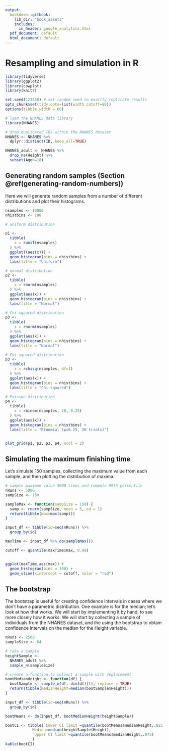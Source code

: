 ```yaml
---
output:
  bookdown::gitbook:
    lib_dir: "book_assets"
    includes:
      in_header: google_analytics.html
  pdf_document: default
  html_document: default
---
```


# Resampling and simulation in R

```r
library(tidyverse)
library(ggplot2)
library(cowplot)
library(knitr)

set.seed(123456) # set random seed to exactly replicate results
opts_chunk$set(tidy.opts=list(width.cutoff=80))
options(tibble.width = 60)

# load the NHANES data library
library(NHANES)

# drop duplicated IDs within the NHANES dataset
NHANES <- NHANES %>% 
  dplyr::distinct(ID,.keep_all=TRUE)

NHANES_adult <- NHANES %>%
  drop_na(Height) %>%
  subset(Age>=18)


```

## Generating random samples (Section \@ref(generating-random-numbers))

Here we will generate random samples from a number of different distributions and plot their histograms.

```r

nsamples <- 10000
nhistbins <- 100

# uniform distribution

p1 <-
  tibble(
    x = runif(nsamples)
  ) %>% 
  ggplot((aes(x))) +
  geom_histogram(bins = nhistbins) + 
  labs(title = "Uniform")

# normal distribution
p2 <-
  tibble(
    x = rnorm(nsamples)
  ) %>% 
  ggplot(aes(x)) +
  geom_histogram(bins = nhistbins) +
  labs(title = "Normal")

# Chi-squared distribution
p3 <-
  tibble(
    x = rnorm(nsamples)
  ) %>% 
  ggplot(aes(x)) +
  geom_histogram(bins = nhistbins) +
  labs(title = "Normal")

# Chi-squared distribution
p3 <-
  tibble(
    x = rchisq(nsamples, df=1)
  ) %>% 
  ggplot(aes(x)) +
  geom_histogram(bins = nhistbins) +
  labs(title = "Chi-squared")

# Poisson distribution
p4 <-
  tibble(
    x = rbinom(nsamples, 20, 0.25)
  ) %>% 
  ggplot(aes(x)) +
  geom_histogram(bins = nhistbins) +
  labs(title = "Binomial (p=0.25, 20 trials)")


plot_grid(p1, p2, p3, p4, ncol = 2)

```

## Simulating the maximum finishing time

Let's simulate 150 samples, collecting the maximum value from each sample, and then plotting the distribution of maxima.

```r
# sample maximum value 5000 times and compute 99th percentile
nRuns <- 5000
sampSize <- 150

sampleMax <- function(sampSize = 150) {
  samp <- rnorm(sampSize, mean = 5, sd = 1)
  return(tibble(max=max(samp)))
}

input_df <- tibble(id=seq(nRuns)) %>%
  group_by(id)

maxTime <- input_df %>% do(sampleMax())

cutoff <- quantile(maxTime$max, 0.99)


ggplot(maxTime,aes(max)) +
  geom_histogram(bins = 100) +
  geom_vline(xintercept = cutoff, color = "red")

```

## The bootstrap

The bootstrap is useful for creating confidence intervals in cases where we don't have a parametric distribution. One example is for the median; let's look at how that works. We will start by implementing it by hand, to see more closely how it works.  We will start by collecting a sample of individuals from the NHANES dataset, and the using the bootstrap to obtain confidence intervals on the median for the Height variable.

```r

nRuns <- 2500
sampleSize <- 64

# take a sample
heightSample <- 
  NHANES_adult %>%
  sample_n(sampleSize)

# create a function to collect a sample with replacement
bootMedianHeight <- function(df) {
  bootSample <- sample_n(df, dim(df)[1], replace = TRUE)
  return(tibble(medianHeight=median(bootSample$Height)))
}

input_df <- tibble(id=seq(nRuns)) %>%
  group_by(id)

bootMeans <- do(input_df, bootMedianHeight(heightSample))

bootCI <- tibble(`Lower CI limit`=quantile(bootMeans$medianHeight,.025),
            Median=median(heightSample$Height),
            `Upper CI limit`=quantile(bootMeans$medianHeight,.975)
            )
kable(bootCI)
```

